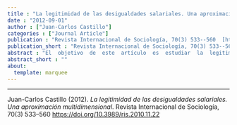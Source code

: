 ```yaml
---
title : "La legitimidad de las desigualdades salariales. Una aproximación multidimensional"
date : "2012-09-01"
author : ["Juan-Carlos Castillo"]
categories : ["Journal Article"]
publication : "Revista Internacional de Sociología, 70(3) 533--560  [https://doi.org/10.3989/ris.2010.11.22](https://doi.org/10.3989/ris.2010.11.22)"
publication_short : "Revista Internacional de Sociología, 70(3) 533--560  [https://doi.org/10.3989/ris.2010.11.22](https://doi.org/10.3989/ris.2010.11.22)"
abstract : "El  objetivo  de  este  artículo  es  estudiar  la  legitimidad  de  la  desigualdad  salarial  en  contextos  con  distintos  niveles de desigualdad económica. La pregunta que guía la investigación es: ¿cómo influye un alto nivel de desigualdad económica en la legitimidad de las desigualdades salariales? Tal pregunta requiere, en primer lugar,  abordar  teóricamente  el  concepto  de  legitimidad  –característico  de  la  sociología  desde  weber  en  adelante–  así  como  también  su  medición  empírica,  para  lo  cual  se  propone  un  modelo  multidimensional  de  medición  de  la  legitimidad  basado  en  la  teoría  de  David  Beetham.  el  análisis  contempla  la  estimación  empírica  de  este  modelo  mediante  ecuaciones  estructurales  y  modelos  multinivel  utilizando  datos  del Programa internacional de encuestas sociales (iSSP).  |  Palabras Clave: Desigualdad económica; Justicia distributiva; Legitimidad; Percepción de desigualdad. | (english) The objective of this paper is to study the legitimacy of earnings inequality in contexts with different economic inequality levels. The question guiding the research is: How do high levels of income inequality in a society influence the legitimacy of earnings inequality? Such question requires on the one hand tackling the concept of legitimacy – characteristic of sociology from Weber onwards – as well as its empirical measurement, by proposing a multidimensional model for measuring legitimacy based on the theory of David Beetham. The empirical estimation of this model is performed by structural equation and multilevel analysis using data of the International Social Survey Program (ISSP). | Keywords: Distributive Justice; Economic Inequality; Inequality Perception; Legitimacy."
abstract_short : ""
about:
  template: marquee
---
```

---


::: {.callout-note title="How to cite this work"}

Juan-Carlos Castillo (2012). *La legitimidad de las desigualdades salariales. Una aproximación multidimensional*. Revista Internacional de Sociología, 70(3) 533--560  [https://doi.org/10.3989/ris.2010.11.22](https://doi.org/10.3989/ris.2010.11.22)

:::

